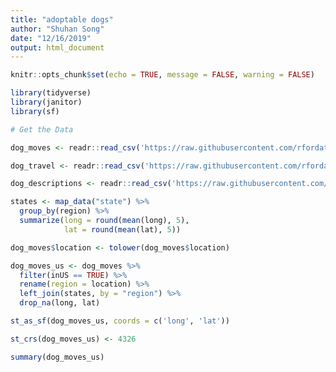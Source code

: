 ```yaml
---
title: "adoptable dogs"
author: "Shuhan Song"
date: "12/16/2019"
output: html_document
---
```


```r
knitr::opts_chunk$set(echo = TRUE, message = FALSE, warning = FALSE)
```

```r
library(tidyverse)
library(janitor)
library(sf)
```


```r
# Get the Data

dog_moves <- readr::read_csv('https://raw.githubusercontent.com/rfordatascience/tidytuesday/master/data/2019/2019-12-17/dog_moves.csv')

dog_travel <- readr::read_csv('https://raw.githubusercontent.com/rfordatascience/tidytuesday/master/data/2019/2019-12-17/dog_travel.csv') 

dog_descriptions <- readr::read_csv('https://raw.githubusercontent.com/rfordatascience/tidytuesday/master/data/2019/2019-12-17/dog_descriptions.csv')

```


```r
states <- map_data("state") %>% 
  group_by(region) %>% 
  summarize(long = round(mean(long), 5),
            lat = round(mean(lat), 5))

dog_moves$location <- tolower(dog_moves$location)

dog_moves_us <- dog_moves %>% 
  filter(inUS == TRUE) %>% 
  rename(region = location) %>% 
  left_join(states, by = "region") %>% 
  drop_na(long, lat)

st_as_sf(dog_moves_us, coords = c('long', 'lat'))

st_crs(dog_moves_us) <- 4326

summary(dog_moves_us)

```

